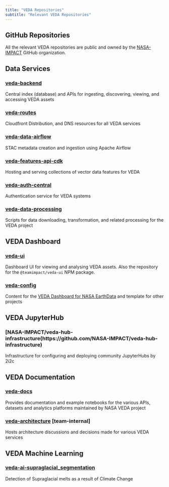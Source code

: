 ```yaml
---
title: "VEDA Repositories"
subtitle: "Relevant VEDA Repositories"
---
```


## GitHub Repositories {#repositories}
All the relevant VEDA repositories are public and owned by the [NASA-IMPACT](https://github.com/orgs/NASA-IMPACT/) GitHub organization.

## Data Services
### [veda-backend](https://github.com/NASA-IMPACT/veda-backend)
Central index (database) and APIs for ingesting, discovering, viewing, and accessing VEDA assets

### [veda-routes](https://github.com/NASA-IMPACT/veda-routes)
Cloudfront Distribution, and DNS resources for all VEDA services

### [veda-data-airflow](https://github.com/NASA-IMPACT/veda-data-airflow)
STAC metadata creation and ingestion using Apache Airflow

### [veda-features-api-cdk](https://github.com/NASA-IMPACT/veda-features-api-cdk)
Hosting and serving collections of vector data features for VEDA

### [veda-auth-central](https://github.com/NASA-IMPACT/veda-auth-central)
Authentication service for VEDA systems

### [veda-data-processing](https://github.com/NASA-IMPACT/veda-data-processing)
Scripts for data downloading, transformation, and related processing for the VEDA project

## VEDA Dashboard
### [veda-ui](https://github.com/NASA-IMPACT/veda-ui)
Dashboard UI for viewing and analysing VEDA assets. Also the repository for the `@teamimpact/veda-ui` NPM package.

### [veda-config](https://github.com/NASA-IMPACT/veda-config)
Content for the [VEDA Dashboard for NASA EarthData](https://www.earthdata.nasa.gov/dashboard/) and template for other projects

## VEDA JupyterHub
### [NASA-IMPACT/veda-hub-infrastructure(https://github.com/NASA-IMPACT/veda-hub-infrastructure)
Infrastructure for configuring and deploying community JupyterHubs by 2i2c

## VEDA Documentation
### [veda-docs](https://github.com/NASA-IMPACT/veda-docs)
Provides documentation and example notebooks for the various APIs, datasets and analytics platforms maintained by NASA VEDA project

### [veda-architecture](https://github.com/NASA-IMPACT/veda-architecture) [team-internal]
Hosts architecture discussions and decisions made for various VEDA services

## VEDA Machine Learning
### [veda-ai-supraglacial_segmentation](https://github.com/NASA-IMPACT/veda-ai-supraglacial_segmentation)
Detection of Supraglacial melts as a result of Climate Change